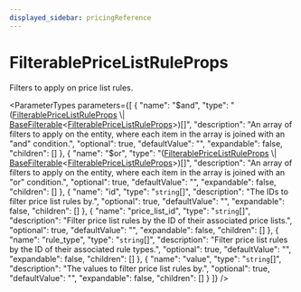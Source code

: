 ```yaml
---
displayed_sidebar: pricingReference
---
```



# FilterablePriceListRuleProps

Filters to apply on price list rules.

<ParameterTypes parameters={[
  {
    "name": "$and",
    "type": "([FilterablePriceListRuleProps](pricing.FilterablePriceListRuleProps.mdx) \\| [BaseFilterable](pricing.BaseFilterable.mdx)&#60;[FilterablePriceListRuleProps](pricing.FilterablePriceListRuleProps.mdx)&#62;)[]",
    "description": "An array of filters to apply on the entity, where each item in the array is joined with an \"and\" condition.",
    "optional": true,
    "defaultValue": "",
    "expandable": false,
    "children": []
  },
  {
    "name": "$or",
    "type": "([FilterablePriceListRuleProps](pricing.FilterablePriceListRuleProps.mdx) \\| [BaseFilterable](pricing.BaseFilterable.mdx)&#60;[FilterablePriceListRuleProps](pricing.FilterablePriceListRuleProps.mdx)&#62;)[]",
    "description": "An array of filters to apply on the entity, where each item in the array is joined with an \"or\" condition.",
    "optional": true,
    "defaultValue": "",
    "expandable": false,
    "children": []
  },
  {
    "name": "id",
    "type": "`string`[]",
    "description": "The IDs to filter price list rules by.",
    "optional": true,
    "defaultValue": "",
    "expandable": false,
    "children": []
  },
  {
    "name": "price_list_id",
    "type": "`string`[]",
    "description": "Filter price list rules by the ID of their associated price lists.",
    "optional": true,
    "defaultValue": "",
    "expandable": false,
    "children": []
  },
  {
    "name": "rule_type",
    "type": "`string`[]",
    "description": "Filter price list rules by the ID of their associated rule types.",
    "optional": true,
    "defaultValue": "",
    "expandable": false,
    "children": []
  },
  {
    "name": "value",
    "type": "`string`[]",
    "description": "The values to filter price list rules by.",
    "optional": true,
    "defaultValue": "",
    "expandable": false,
    "children": []
  }
]} />

